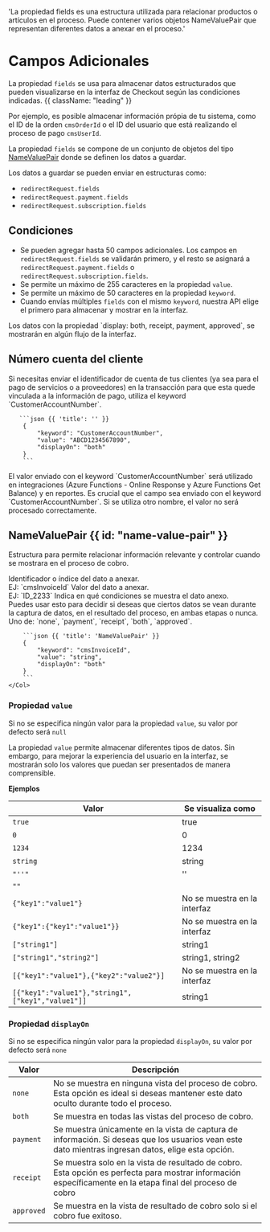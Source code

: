    'La propiedad fields es una estructura utilizada para relacionar productos o artículos en el proceso. Puede contener varios objetos NameValuePair que representan diferentes datos a anexar en el proceso.'

# Campos Adicionales

La propiedad `fields` se usa para almacenar datos estructurados que pueden visualizarse en la interfaz de Checkout según las condiciones indicadas. {{ className: "leading" }}

Por ejemplo, es posible almacenar información própia de tu sistema, como el ID de la orden `cmsOrderId` o el ID del usuario que está realizando el proceso de pago `cmsUserId`.

La propiedad `fields` se compone de un conjunto de objetos del tipo [NameValuePair](#name-value-pair) donde se definen los datos a guardar.

Los datos a guardar se pueden enviar en estructuras como:

- `redirectRequest.fields`
- `redirectRequest.payment.fields`
- `redirectRequest.subscription.fields`

## Condiciones

- Se pueden agregar hasta 50 campos adicionales. Los campos en `redirectRequest.fields` se validarán primero, y el resto se asignará a `redirectRequest.payment.fields` o `redirectRequest.subscription.fields`.
- Se permite un máximo de 255 caracteres en la propiedad `value`.
- Se permite un máximo de 50 caracteres en la propiedad `keyword`.
- Cuando envías múltiples `fields` con el mismo `keyword`, nuestra API elige el primero para almacenar y mostrar en la interfaz.

<Note>
Los datos con la propiedad `display: both, receipt, payment, approved`, se mostrarán en algún flujo de la interfaz.
</Note>

## Número cuenta del cliente
<Row>
<Col>
        Si necesitas enviar el identificador de cuenta de tus clientes (ya sea para el pago de servicios o a proveedores) en la transacción para que esta quede vinculada a la información de pago, utiliza el keyword `CustomerAccountNumber`.
</Col>
<Col sticky>

       ```json {{ 'title': '' }}
        {
            "keyword": "CustomerAccountNumber",
            "value": "ABCD1234567890",
            "displayOn": "both"
        }
        ```
</Col>
</Row>

<Note>
El valor enviado con el keyword `CustomerAccountNumber` será utilizado en integraciones (Azure Functions - Online Response y Azure Functions Get Balance) y en reportes. Es crucial que el campo sea enviado con el keyword `CustomerAccountNumber`. Si se utiliza otro nombre, el valor no será procesado correctamente.
</Note>

## NameValuePair {{ id: "name-value-pair" }}

Estructura para permite relacionar información relevante y controlar cuando se mostrara en el proceso de cobro.

<Row>
    <Col>
        <Properties>
            <Property name="keyword" type="string" isRequired={true}>
                Identificador o índice del dato a anexar.<br/>
                EJ: `cmsInvoiceId`
            </Property>
            <Property name="value" type="string|object|array|boolean|number" isRequired={false}>
                Valor del dato a anexar.<br/>
                EJ: `ID_2233`
            </Property>
            <Property name="displayOn" type="string" isRequired={false}>
                Indica en qué condiciones se muestra el dato anexo.<br/>
                Puedes usar esto para decidir si deseas que ciertos datos se vean durante la captura de datos, en el resultado del proceso, en ambas etapas o nunca.<br/>
                Uno de: `none`, `payment`, `receipt`, `both`, `approved`.
            </Property>
        </Properties>
    </Col>
    <Col sticky>

        ```json {{ 'title': 'NameValuePair' }}
        {
            "keyword": "cmsInvoiceId",
            "value": "string",
            "displayOn": "both"
        }
        ```
    </Col>
</Row>

### Propiedad `value`

Si no se especifica ningún valor para la propiedad `value`, su valor por defecto será `null`

La propiedad `value` permite almacenar diferentes tipos de datos. Sin embargo, para mejorar la experiencia del usuario en la interfaz, se mostrarán solo los valores que puedan ser presentados de manera comprensible.

**Ejemplos**

| Valor                                             | Se visualiza como            |
|---------------------------------------------------|------------------------------|
| `true`                                            | true                         |
| `0`                                               | 0                            |
| `1234`                                            | 1234                         |
| `string`                                          | string                       |
| `"''"`                                            | ''                           |
| `""`                                              |                              |
| `{"key1":"value1"}`                               | No se muestra en la interfaz |
| `{"key1":{"key1":"value1"}}`                      | No se muestra en la interfaz |
| `["string1"]`                                     | string1                      |
| `["string1","string2"]`                           | string1, string2             |
| `[{"key1":"value1"},{"key2":"value2"}]`           | No se muestra en la interfaz |
| `[{"key1":"value1"},"string1",["key1","value1"]]` | string1                      |


### Propiedad `displayOn`

Si no se especifica ningún valor para la propiedad `displayOn`, su valor por defecto será `none`

| Valor       | Descripción                                                                                                                                                           |
|-------------|-----------------------------------------------------------------------------------------------------------------------------------------------------------------------|
| `none`      | No se muestra en ninguna vista del proceso de cobro. Esta opción es ideal si deseas mantener este dato oculto durante todo el proceso.                                |
| `both`      | Se muestra en todas las vistas del proceso de cobro.                                                                                                                  |
| `payment`   | Se muestra únicamente en la vista de captura de información. Si deseas que los usuarios vean este dato mientras ingresan datos, elige esta opción.                    |
| `receipt`   | Se muestra solo en la vista de resultado de cobro. Esta opción es perfecta para mostrar información específicamente en la etapa final del proceso de cobro            |
| `approved`  | Se muestra en la vista de resultado de cobro solo si el cobro fue exitoso.                                                                                            |
